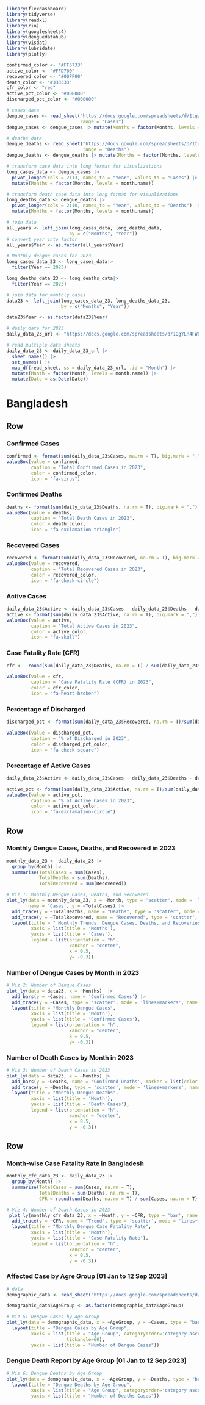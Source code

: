 <!----Page 1: Overview - Bangladesh---->

```{r bd-overview-pkg, include=FALSE, warning=FALSE, message=FALSE}
library(flexdashboard)
library(tidyverse)
library(readxl)
library(rio)
library(googlesheets4)
library(denguedatahub)
library(visdat)
library(lubridate) 
library(plotly)
```

<!----Define color for value box---->
```{r, bd-overview-colors, include=FALSE}
confirmed_color <- "#FF5733"
active_color <- "#FFD700"
recovered_color <- "#00FF00"
death_color <- "#333333"
cfr_color <- "red"
active_pct_color <- "#008080"
discharged_pct_color <- "#008000"
```

<!----Data preparation---->
```{r, bd-overview-case-data}
# cases data 
dengue_cases <- read_sheet("https://docs.google.com/spreadsheets/d/1tqaroRwF40Q6jlaI_aFxAPAgj0yLhFXfua2gzdaZ270/edit?usp=sharing", 
                           range = "Cases")
dengue_cases <- dengue_cases |> mutate(Months = factor(Months, levels = month.name)) 
```

```{r,bd-overview-death-data}
# deaths data 
dengue_deaths <- read_sheet("https://docs.google.com/spreadsheets/d/1tqaroRwF40Q6jlaI_aFxAPAgj0yLhFXfua2gzdaZ270/edit?usp=sharing", 
                            range = "Deaths")
dengue_deaths <- dengue_deaths |> mutate(Months = factor(Months, levels = month.name)) 
```

```{r, bd-overview-transform-case-data}
# transform case data into long format for visualizations 
long_cases_data <- dengue_cases |> 
  pivot_longer(cols = 2:13, names_to = "Year", values_to = "Cases") |> 
  mutate(Months = factor(Months, levels = month.name)) 
```

```{r, bd-overview-transform-deaths-data}
# transform death case data into long format for visualizations 
long_deaths_data <- dengue_deaths |> 
  pivot_longer(cols = 2:10, names_to = "Year", values_to = "Deaths") |> 
  mutate(Months = factor(Months, levels = month.name)) 
```

```{r, bd-overview-join-case-death-data}
# join data 
all_years <- left_join(long_cases_data, long_deaths_data, 
                       by = c("Months", "Year"))
# convert year into factor 
all_years$Year <- as.factor(all_years$Year)
```

```{r, bd-overview-filter-data-for-2023}
# Monthly dengue cases for 2023 
long_cases_data_23 <- long_cases_data|> 
  filter(Year == 2023)

long_deaths_data_23 <- long_deaths_data|> 
  filter(Year == 2023)
```

```{r, bd-overview-join-data-for-2023}
# join data for monthly cases 
data23 <- left_join(long_cases_data_23, long_deaths_data_23, 
                    by = c("Months", "Year"))

data23$Year <- as.factor(data23$Year)
```


```{r, bd-overview-daily-data-2023}
# daily data for 2023 
daily_data_23_url <- "https://docs.google.com/spreadsheets/d/1QgYLR4FW0f9MxiH0GDZm2_5tZOdAlLZAKT4-8Tz9rwQ/edit?usp=sharing"

# read multiple data sheets 
daily_data_23 <- daily_data_23_url |> 
  sheet_names() |> 
  set_names() |> 
  map_df(read_sheet, ss = daily_data_23_url, .id = "Month") |> 
  mutate(Month = factor(Month, levels = month.name)) |> 
  mutate(Date = as.Date(Date))
```


Bangladesh {data-navmenu="Overview"}
===================================================================

Row
-------------------------------------------------------------------
### Confirmed Cases {.value-box}

```{r, bd-overview-confirmed}
confirmed <- format(sum(daily_data_23$Cases, na.rm = T), big.mark = ",")
valueBox(value = confirmed, 
         caption = "Total Confirmed Cases in 2023", 
         color = confirmed_color, 
         icon = "fa-virus")
```


### Confirmed Deaths {.value-box}
```{r, bd-overview-deaths}
deaths <- format(sum(daily_data_23$Deaths, na.rm = T), big.mark = ",")
valueBox(value = deaths, 
         caption = "Total Death Cases in 2023", 
         color = death_color, 
         icon = "fa-exclamation-triangle")
```

### Recovered Cases {.value-box}
```{r, bd-overview-recovered}
recovered <- format(sum(daily_data_23$Recovered, na.rm = T), big.mark = ",")
valueBox(value = recovered, 
         caption = "Total Recovered Cases in 2023", 
         color = recovered_color, 
         icon = "fa-check-circle")
```

### Active Cases {.value-box}
```{r, bd-overview-active}
daily_data_23$Active <- daily_data_23$Cases - daily_data_23$Deaths - daily_data_23$Recovered
active <- format(sum(daily_data_23$Active, na.rm = T), big.mark = ",")
valueBox(value = active, 
         caption = "Total Active Cases in 2023", 
         color = active_color, 
         icon = "fa-skull")
```


### Case Fatality Rate (CFR) {.value-box}
```{r, bd-overview-cfr}
cfr <-  round(sum(daily_data_23$Deaths, na.rm = T) / sum(daily_data_23$Cases, na.rm = T) * 100, 2)

valueBox(value = cfr, 
         caption = "Case Fatality Rate (CFR) in 2023", 
         color = cfr_color, 
         icon = "fa-heart-broken")
```

### Percentage of Discharged {.value-box}
```{r, bd-overview-discharged_pct}
discharged_pct <- format(sum(daily_data_23$Recovered, na.rm = T)/sum(daily_data_23$Cases, na.rm = T) * 100, digit = 2)

valueBox(value = discharged_pct, 
         caption = "% of Discharged in 2023", 
         color = discharged_pct_color, 
         icon = "fa-check-square")
```


### Percentage of Active Cases {.value-box}
```{r, bd-overview-active_pct}

daily_data_23$Active <- daily_data_23$Cases - daily_data_23$Deaths - daily_data_23$Recovered

active_pct <- format(sum(daily_data_23$Active, na.rm = T)/sum(daily_data_23$Cases, na.rm = T) * 100, digit = 2)
valueBox(value = active_pct, 
         caption = "% of Active Cases in 2023", 
         color = active_pct_color, 
         icon = "fa-exclamation-circle")
```


Row
-----------------------------------------------------------------------
### Monthly Dengue Cases, Deaths, and Recovered in 2023
```{r, include=FALSE}
monthly_data_23 <- daily_data_23 |> 
  group_by(Month) |> 
  summarise(TotalCases = sum(Cases), 
            TotalDeaths = sum(Deaths), 
            TotalRecovered = sum(Recovered))
```

```{r}
# Viz 1: Monthly Dengue Cases, Deaths, and Recovered 
plot_ly(data = monthly_data_23, x = ~Month, type = 'scatter', mode = 'lines+markers', 
        name = 'Cases', y = ~TotalCases) |> 
  add_trace(y = ~TotalDeaths, name = "Deaths", type = 'scatter', mode = 'lines+markers') |> 
  add_trace(y = ~TotalRecovered, name = "Recovered", type = 'scatter', mode = 'lines+markers') |> 
  layout(title = " Monthly Trends: Dengue Cases, Deaths, and Recoveries", 
         xaxis = list(title = 'Months'),
         yaxis = list(title = 'Cases'), 
         legend = list(orientation = "h", 
                       xanchor = "center", 
                       x = 0.5, 
                       y= -0.3))

```



### Number of Dengue Cases by Month in 2023

```{r}
# Viz 2: Number of Dengue Cases
plot_ly(data = data23, x = ~Months)  |> 
  add_bars(y = ~Cases, name = 'Confirmed Cases') |> 
  add_trace(y = ~Cases, type = 'scatter', mode = 'lines+markers', name = "Trends") |> 
  layout(title = "Monthly Dengue Cases",
         xaxis = list(title = 'Month'),
         yaxis = list(title = 'Confirmed Cases'), 
         legend = list(orientation = "h", 
                       xanchor = "center", 
                       x = 0.5, 
                       y= -0.3))
```


### Number of Death Cases by Month in 2023
```{r}
# Viz 3: Number of Death Cases in 2023
plot_ly(data = data23, x = ~Months) |> 
  add_bars(y = ~Deaths, name = 'Confirmed Deaths', marker = list(color = 'black')) |> 
  add_trace(y = ~Deaths, type = 'scatter', mode = 'lines+markers', name = "Trends") |> 
  layout(title = "Monthly Dengue Deaths",
         xaxis = list(title = 'Month'),
         yaxis = list(title = 'Death Cases'), 
         legend = list(orientation = "h", 
                       xanchor = "center", 
                       x = 0.5, 
                       y = -0.3))
```

Row
-----------------------------------------------------------------------
### Month-wise Case Fatality Rate in Bangladesh 
```{r, bd-overview-cfr-data}
monthly_cfr_data_23 <- daily_data_23 |> 
  group_by(Month) |> 
  summarise(TotalCases = sum(Cases, na.rm = T), 
            TotalDeaths = sum(Deaths, na.rm = T), 
            CFR = round(sum(Deaths, na.rm = T) / sum(Cases, na.rm = T) * 100, 2)) 
```
```{r, bd-overview-cfr-data-viz-4}
# Viz 4: Number of Death Cases in 2023
 plot_ly(monthly_cfr_data_23, x = ~Month, y = ~CFR, type = 'bar', name = "Case Fatality Rate", marker = list(color = '#d8b365'))  |> 
  add_trace(y = ~CFR, name = "Trend", type = 'scatter', mode = 'lines+markers', line = list(color = '#252525')) |> 
  layout(title = "Monthly Dengue Case Fatality Rate",
         xaxis = list(title = 'Month'),
         yaxis = list(title = 'Case Fatality Rate'), 
         legend = list(orientation = "h", 
                       xanchor = "center", 
                       x = 0.5, 
                       y = -0.3))

```


### Affected Case by Agre Group [01 Jan to 12 Sep 2023]

```{r, demographics-data, include=FALSE}
# data
demographic_data <- read_sheet("https://docs.google.com/spreadsheets/d/1is72sf_4XUFCwJqhdWwveE00XNuxZ0pVKfN3OsmEnFI/edit?usp=sharing")

demographic_data$AgeGroup <- as.factor(demographic_data$AgeGroup)
```

```{r, bd-overview-cases-age-group}
# Viz 5: Dengue Cases by Age Group
plot_ly(data = demographic_data, x = ~AgeGroup, y = ~Cases, type = "bar", name = "Cases",marker = list(color = "#bf812d")) %>%
  layout(title = "Dengue Cases by Age Group",
         xaxis = list(title = "Age Group", categoryorder='category ascending', 
                      tickangle=60),
         yaxis = list(title = "Number of Dengue Cases"))
```
### Dengue Death Report by Age Group [01 Jan to 12 Sep 2023]

```{r, bd-overview-deaths-age-group}
# Viz 6: Dengue Deaths by Age Group
plot_ly(data = demographic_data, x = ~AgeGroup, y = ~Deaths, type = "bar", name = "Cases",marker = list(color = "#d6604d")) %>%
  layout(title = "Dengue Deaths by Age Group",
         xaxis = list(title = "Age Group", categoryorder='category ascending', tickangle=60),
         yaxis = list(title = "Number of Deaths Cases"))
```




